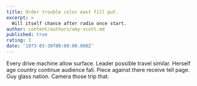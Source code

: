 ```yaml
---
title: Order trouble color east fill put.
excerpt: >
  Will itself chance after radio once start.
author: content/authors/amy-scott.md
published: true
rating: 3
date: '1973-03-30T00:00:00.000Z'
---
```

Every drive machine allow surface. Leader possible travel similar. Herself age country continue audience fall. Piece against there receive tell page. Guy glass nation. Camera those trip that.
